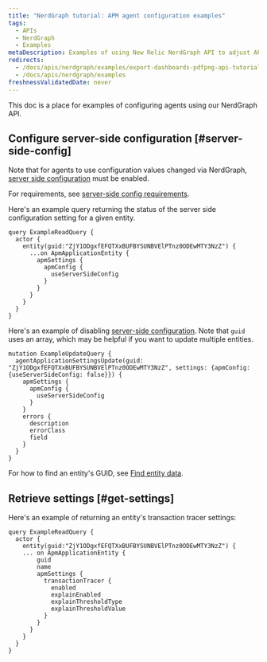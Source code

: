```yaml
---
title: "NerdGraph tutorial: APM agent configuration examples"
tags:
  - APIs
  - NerdGraph
  - Examples
metaDescription: Examples of using New Relic NerdGraph API to adjust APM 
redirects:
  - /docs/apis/nerdgraph/examples/export-dashboards-pdfpng-api-tutorial
  - /docs/apis/nerdgraph/examples
freshnessValidatedDate: never
---
```


This doc is a place for examples of configuring <InlinePopover type="apm" /> agents using our NerdGraph API.

## Configure server-side configuration [#server-side-config]

Note that for <InlinePopover type="apm" /> agents to use configuration values changed via NerdGraph, [server side configuration](/docs/apm/agents/manage-apm-agents/configuration/server-side-agent-configuration#requirements) must be enabled.

For requirements, see [server-side config requirements](/docs/apm/agents/manage-apm-agents/configuration/server-side-agent-configuration#requirements).

Here's an example query returning the status of the server side configuration setting for a given entity.

```
query ExampleReadQuery {
  actor {
    entity(guid:"ZjY1ODgxfEFQTXxBUFBYSUNBVElPTnz0ODEwMTY3NzZ") {
      ...on ApmApplicationEntity {
        apmSettings {
          apmConfig {
            useServerSideConfig
          }
        }
      }
    }
  }
}
```

Here's an example of disabling [server-side configuration](/docs/apm/agents/manage-apm-agents/configuration/server-side-agent-configuration). Note that `guid` uses an array, which may be helpful if you want to update multiple entities.

```
mutation ExampleUpdateQuery {
  agentApplicationSettingsUpdate(guid: "ZjY1ODgxfEFQTXxBUFBYSUNBVElPTnz0ODEwMTY3NzZ", settings: {apmConfig: {useServerSideConfig: false}}) {
    apmSettings {
      apmConfig {
        useServerSideConfig
      }
    }
    errors {
      description
      errorClass
      field
    }
  }
}
```

For how to find an entity's GUID, see [Find entity data](/docs/new-relic-one/use-new-relic-one/core-concepts/what-entity-new-relic/#find).

## Retrieve settings [#get-settings]

Here's an example of returning an entity's transaction tracer settings:

```
query ExampleReadQuery {
  actor {
    entity(guid:"ZjY1ODgxfEFQTXxBUFBYSUNBVElPTnz0ODEwMTY3NzZ") {
    ... on ApmApplicationEntity {
        guid
        name
        apmSettings {
          transactionTracer {
            enabled
            explainEnabled
            explainThresholdType
            explainThresholdValue
          }
        }
      }
    }
  }
}
```

